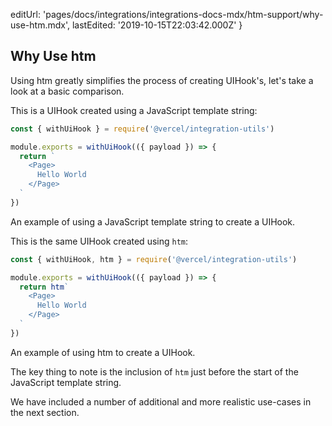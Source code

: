 
  editUrl:
    'pages/docs/integrations/integrations-docs-mdx/htm-support/why-use-htm.mdx',
  lastEdited: '2019-10-15T22:03:42.000Z'
}

## Why Use htm

Using htm greatly simplifies the process of creating UIHook's, let's take a look at a basic comparison.

This is a UIHook created using a JavaScript template string:

```js
const { withUiHook } = require('@vercel/integration-utils')

module.exports = withUiHook(({ payload }) => {
  return `
    <Page>
      Hello World
    </Page>
  `
})
```

<Caption>
  An example of using a JavaScript template string to create a UIHook.
</Caption>

This is the same UIHook created using `htm`:

```js
const { withUiHook, htm } = require('@vercel/integration-utils')

module.exports = withUiHook(({ payload }) => {
  return htm`
    <Page>
      Hello World
    </Page>
  `
})
```

<Caption>
  An example of using <InlineCode>htm</InlineCode> to create a UIHook.
</Caption>

The key thing to note is the inclusion of `htm` just before the start of the JavaScript template string.

We have included a number of additional and more realistic use-cases in the next section.
